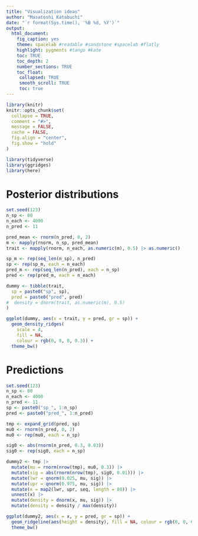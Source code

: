 ```yaml
---
title: "Visualization ideas"
author: "Masatoshi Katabuchi"
date: "`r format(Sys.time(), '%B %d, %Y')`"
output:
  html_document:
    fig_caption: yes
    theme: spacelab #readable #sandstone #spacelab #flatly
    highlight: pygments #tango #kate
    toc: TRUE
    toc_depth: 2
    number_sections: TRUE
    toc_float:
     collapsed: TRUE
     smooth_scroll: TRUE
     toc: true
---
```


```r
library(knitr)
knitr::opts_chunk$set(
  collapse = TRUE,
  comment = "#>",
  message = FALSE,
  cache = FALSE,
  fig.align = "center",
  fig.show = "hold"
)
```

```r
library(tidyverse)
library(ggridges)
library(here)
```

# Posterior distributions

```r
set.seed(123)
n_sp <- 80
n_each <- 4000
n_pred <- 11

pred_mean <- rnorm(n_pred, 0, 2)
m <- mapply(rnorm, n_sp, pred_mean)
trait <- mapply(rnorm, n_each, as.numeric(m), 0.5) |> as.numeric()

sp_m <- rep(seq_len(n_sp), n_pred)
sp <- rep(sp_m, each = n_each)
pred_m <- rep(seq_len(n_pred), each = n_sp)
pred <- rep(pred_m, each = n_each)

dummy <- tibble(trait,
  sp = paste0("sp", sp),
  pred = paste0("pred", pred)
#  density = dnorm(trait, as.numeric(m), 0.5)
)

ggplot(dummy, aes(x = trait, y = pred, gr = sp)) +
  geom_density_ridges(
    scale = 4,
    fill = NA,
    colour = rgb(0, 0, 0, 0.3)) +
  theme_bw()

```

# Predictions

```r
set.seed(123)
n_sp <- 80
n_each <- 4000
n_pred <- 11
sp <- paste0("sp_", 1:n_sp)
pred <- paste0("pred_", 1:n_pred)

tmp <- expand_grid(pred, sp)
mu0 <- rnorm(n_pred, 0, 2)
mu0 <- rep(mu0, each = n_sp)

sig0 <- abs(rnorm(n_pred, 0.3, 0.03))
sig0 <- rep(sig0, each = n_sp)

dummy2 <- tmp |>
  mutate(mu = rnorm(nrow(tmp), mu0, 0.3)) |>
  mutate(sig = abs(rnorm(nrow(tmp), sig0, 0.01))) |>
  mutate(lwr = qnorm(0.025, mu, sig)) |>
  mutate(upr = qnorm(0.975, mu, sig)) |>
  mutate(x = map2(lwr, upr, seq, length = 80)) |>
  unnest(x) |>
  mutate(density = dnorm(x, mu, sig)) |>
  mutate(density = density / max(density))

ggplot(dummy2, aes(x = x, y = pred, gr = sp)) +
  geom_ridgeline(aes(height = density), fill = NA, colour = rgb(0, 0, 0, 0.1)) +
  theme_bw()

```
